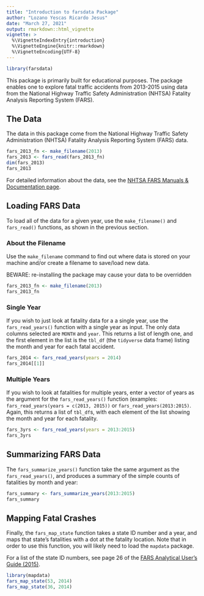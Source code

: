 ---
title: "Introduction to farsdata Package"
author: "Lozano Yescas Ricardo Jesus"
date: "March 27, 2021"
output: rmarkdown::html_vignette
vignette: >
  %\VignetteIndexEntry{introduction}
  %\VignetteEngine{knitr::rmarkdown}
  %\VignetteEncoding{UTF-8}
---

```{r setenv, echo=FALSE, message=FALSE}
library(farsdata)
```

This package is primarily built for educational purposes. The package enables one to explore fatal traffic accidents from 2013-2015 using data from the National Highway Traffic Safety Administration (NHTSA) Fatality Analysis Reporting System (FARS).  

## The Data

The data in this package come from the National Highway Traffic Safety Administration (NHTSA) Fatality Analysis Reporting System (FARS) data.

```{r sample2013_data}
fars_2013_fn <- make_filename(2013)
fars_2013 <- fars_read(fars_2013_fn) 
dim(fars_2013)
fars_2013
```

For detailed information about the data, see the [NHTSA FARS Manuals & Documentation page](https://crashstats.nhtsa.dot.gov/#/DocumentTypeList/4). 

## Loading FARS Data

To load all of the data for a given year, use the `make_filename()` and `fars_read()` functions, as shown in the previous section.

### About the Filename

Use the `make_filename` command to find out where data is stored on your machine and/or create a filename to save/load new data.

BEWARE: re-installing the package may cause your data to be overridden

```{r make_filename}
fars_2013_fn <- make_filename(2013)
fars_2013_fn
```

### Single Year

If you wish to just look at fatality data for a a single year, use the `fars_read_years()` function with a single year as input. The only data columns selected are `MONTH` and `year`.  This returns a list of length one, and the first element in the list is the `tbl_df` (the `tidyverse` data frame) listing the month and year for each fatal accident.

```{r single_year}
fars_2014 <- fars_read_years(years = 2014)
fars_2014[[1]]
```

### Multiple Years

If you wish to look at fatalities for multiple years, enter a vector of years as the argument for the `fars_read_years()` function (examples: `fars_read_years(years = c(2013, 2015))` or `fars_read_years(2013:2015)`.  Again, this returns a list of `tbl_df`s,  with each element of the list showing the month and year for each fatality. 

```{r multiple_years}
fars_3yrs <- fars_read_years(years = 2013:2015)
fars_3yrs
```

## Summarizing FARS Data

The `fars_summarize_years()` function take the same argument as the `fars_read_years()`, and produces a summary of the simple counts of fatalities by month and year: 

```{r summarize_data}
fars_summary <- fars_summarize_years(2013:2015)
fars_summary
```


## Mapping Fatal Crashes

Finally, the `fars_map_state` function takes a state ID number and a year, and maps that state's fatalities with a dot at the fatality location.  Note that in order to use this function, you will likely need to load the `mapdata` package.  

For a list of the state ID numbers, see page 26 of the [FARS Analytical User's Guide (2015)](https://crashstats.nhtsa.dot.gov/Api/Public/ViewPublication/812315#27). 

```{r mapping_crashes}
library(mapdata)
fars_map_state(53, 2014)
fars_map_state(36, 2014)
```
